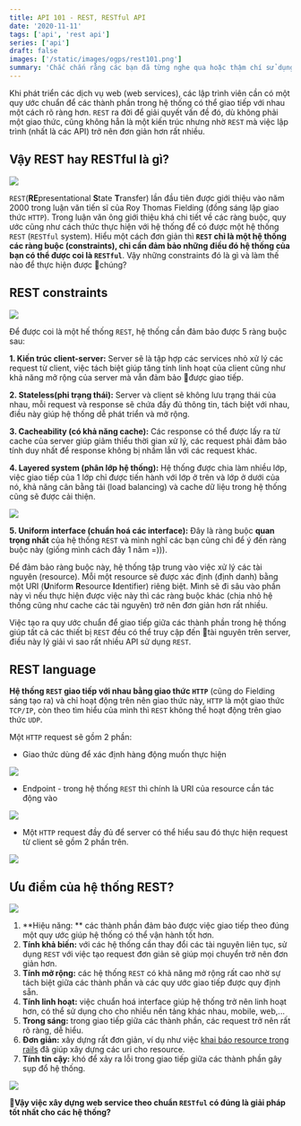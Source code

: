```yaml
---
title: API 101 - REST, RESTful API
date: '2020-11-11'
tags: ['api', 'rest api']
series: ['api']
draft: false
images: ['/static/images/ogps/rest101.png']
summary: 'Chắc chắn rằng các bạn đã từng nghe qua hoặc thậm chí sử dụng REST trong quá trình phát triển web services, vậy thực chất REST hay RESTful là gì?'
---
```


<TOCInline toc={props.toc} asDisclosure />

Khi phát triển các dịch vụ web (web services), các lập trình viên cần có một quy ước chuẩn để các thành phần trong hệ thống có thể giao tiếp với nhau một cách rõ ràng hơn. `REST` ra đời để giải quyết vấn đề đó, dù không phải một giao thức, cũng không hẳn là một kiến trúc nhưng nhờ `REST` mà việc lập trình (nhất là các API) trở nên đơn giản hơn rất nhiều.

## Vậy REST hay RESTful là gì?

![](./X-2B0IDJUYF9epae.png)

`REST`(**RE**presentational **S**tate **T**ransfer) lần đầu tiên được giới thiệu vào năm 2000 trong luận văn tiến sĩ của Roy Thomas Fielding (đồng sáng lập giao thức `HTTP`). Trong luận văn ông giới thiệu khá chi tiết về các ràng buộc, quy ước cũng như cách thức thực hiện với hệ thống để có được một hệ thống `REST` (`RESTful` system). Hiểu một cách đơn giản thì **`REST` chỉ là một hệ thống các ràng buộc (constraints), chỉ cần đảm bảo những điều đó hệ thống của bạn có thể được coi là `RESTful`**. Vậy những constraints đó là gì và làm thế nào để thực hiện được chúng?

## REST constraints

![](./sX8-xtMzxz5sAQHH.png)

Để được coi là một hế thống `REST`, hệ thống cần đảm bảo được 5 ràng buộc sau:

**1. Kiến trúc client-server:** Server sẽ là tập hợp các services nhỏ xử lý các request từ client, việc tách biệt giúp tăng tính linh hoạt của client cũng như khả năng mở rộng của server mà vẫn đảm bảo được giao tiếp.

**2. Stateless(phi trạng thái):** Server và client sẽ không lưu trạng thái của nhau, mỗi request và response sẽ chứa đầy đủ thông tin, tách biệt với nhau, điều này giúp hệ thống dễ phát triển và mở rộng.

**3. Cacheability (có khả năng cache):** Các response có thể được lấy ra từ cache của server giúp giảm thiểu thời gian xử lý, các request phải đảm bảo tính duy nhất để response không bị nhầm lẫn với các request khác.

**4. Layered system (phân lớp hệ thống):** Hệ thống được chia làm nhiều lớp, việc giao tiếp của 1 lớp chỉ được tiến hành với lớp ở trên và lớp ở dưới của nó, khả năng cân bằng tải (load balancing) và cache dữ liệu trong hệ thống cũng sẽ được cải thiện.

![](./Q9uYDeWrBsSY6Sc_.png_3fj7x7kqlj.png)

**5. Uniform interface (chuẩn hoá các interface):** Đây là ràng buộc **quan trọng nhất** của hệ thống `REST` và mình nghĩ các bạn cũng chỉ để ý đến ràng buộc này (giống mình cách đây 1 năm =))).

Để đảm bảo ràng buộc này, hệ thống tập trung vào việc xử lý các tài nguyên (resource). Mỗi một resource sẽ được xác định (định danh) bằng một URI (**U**niform **R**esource **I**dentifier) riêng biệt. Mình sẽ đi sâu vào phần này vì nếu thực hiện được việc này thì các ràng buộc khác (chia nhỏ hệ thống cũng như cache các tài nguyên) trở nên đơn giản hơn rất nhiều.

Việc tạo ra quy ước chuẩn để giao tiếp giữa các thành phần trong hệ thống giúp tất cả các thiết bị `REST` đều có thể truy cập đến tài nguyên trên server, điều này lý giải vì sao rất nhiều API sử dụng `REST`.

## REST language

**Hệ thống `REST` giao tiếp với nhau bằng giao thức `HTTP`** (cũng do Fielding sáng tạo ra) và chỉ hoạt động trên nên giao thức này, `HTTP` là một giao thức `TCP/IP`, còn theo tìm hiểu của mình thì `REST` không thể hoạt động trên giao thức `UDP`.

Một `HTTP` request sẽ gồm 2 phần:

- Giao thức dùng để xác định hàng động muốn thực hiện

![](./OKF2qu5M5dEpvmwa.png)

- Endpoint - trong hệ thống `REST` thì chính là URI của resource cần tác động vào

![](./BeQaTiPbsIB0Nj5W.png)

- Một `HTTP` request đầy đủ để server có thể hiểu sau đó thực hiện request từ client sẽ gồm 2 phần trên.

![](./W1KN3C9WAbXU_b6I.png)

## Ưu điểm của hệ thống REST?

![](./vHczmWDKmIs6sNCw.jpg)

1. **Hiệu năng: ** các thành phần đảm bảo được việc giao tiếp theo đúng một quy ước giúp hệ thống có thể vận hành tốt hơn.
2. **Tính khả biến:** với các hệ thống cần thay đổi các tài nguyên liên tục, sử dụng `REST` với việc tạo request đơn giản sẽ giúp mọi chuyển trở nên đơn giản hơn.
3. **Tính mở rộng:** các hệ thống `REST` có khả năng mở rộng rất cao nhờ sự tách biệt giữa các thành phần và các quy ước giao tiếp được quy định sẵn.
4. **Tính linh hoạt:** việc chuẩn hoá interface giúp hệ thống trở nên linh hoạt hơn, có thể sử dụng cho cho nhiều nền tảng khác nhau, mobile, web,...
5. **Trong sáng:** trong giao tiếp giữa các thành phần, các request trở nên rất rõ ràng, dễ hiểu.
6. **Đơn giản:** xây dựng rất đơn giản, ví dụ như việc [khai báo resource trong rails](http://guides.rubyonrails.org/routing.html) đã giúp xây dựng các uri cho resource.
7. **Tính tin cậy:** khó để xảy ra lỗi trong giao tiếp giữa các thành phần gây sụp đổ hệ thống.

![](/6ev5KY9okH2FmRd1.jpg)

**Vậy việc xây dựng web service theo chuẩn `RESTful` có đúng là giải pháp tốt nhất cho các hệ thống?**
